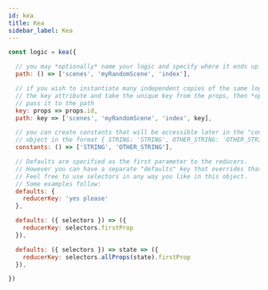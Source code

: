 ```yaml
---
id: kea
title: Kea
sidebar_label: Kea
---
```



<Provider store={getContext().store}>

<IntroCode />

```js
const logic = kea({

  // you may *optionally* name your logic and specify where it ends up in redux:
  path: () => ['scenes', 'myRandomScene', 'index'],

  // if you wish to instantiate many independent copies of the same logic, use
  // the key attribute and take the unique key from the props, then *optionally*
  // pass it to the path
  key: props => props.id,
  path: key => ['scenes', 'myRandomScene', 'index', key],

  // you can create constants that will be accessible later in the "constants"
  // object in the format { STRING: 'STRING', OTHER_STRING: 'OTHER_STRING' }
  constants: () => ['STRING', 'OTHER_STRING'],

  // Defaults are specified as the first parameter to the reducers.
  // However you can have a separate "defaults" key that overrides that.
  // Feel free to use selectors in any way you like in this object.
  // Some examples follow:
  defaults: {
    reducerKey: 'yes please'
  },

  defaults: ({ selectors }) => ({
    reducerKey: selectors.firstProp
  }),

  defaults: ({ selectors }) => state => ({
    reducerKey: selectors.allProps(state).firstProp
  }),

})
```

</Provider>